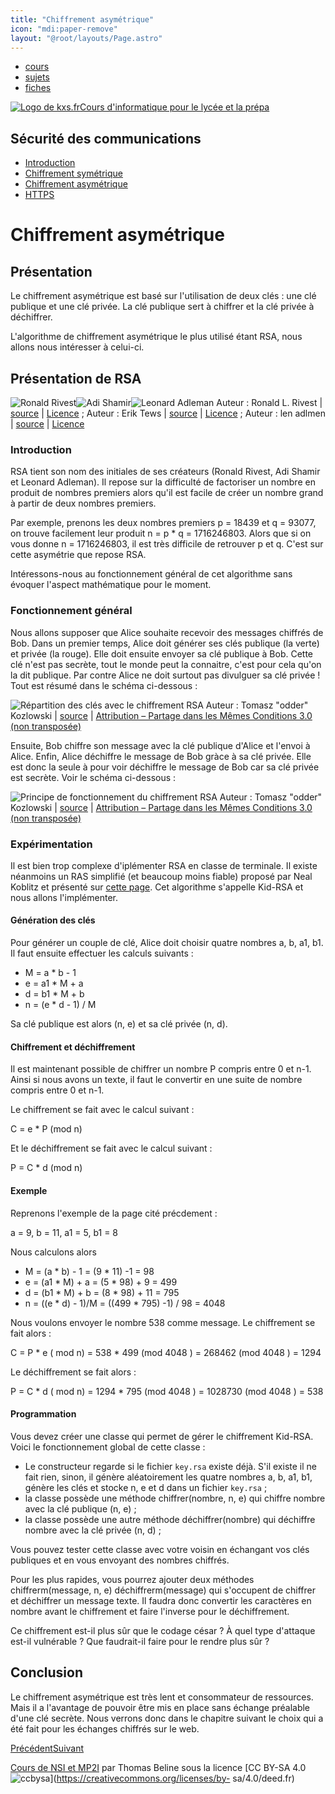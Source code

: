 ```yaml
---
title: "Chiffrement asymétrique"
icon: "mdi:paper-remove"
layout: "@root/layouts/Page.astro"
---
```


  * [cours](https://kxs.fr/cours/)
  * [sujets](https://kxs.fr/sujets/)
  * [fiches](https://kxs.fr/fiches/)

[![Logo de kxs.fr](/img/logo.svg)](https://kxs.fr/)[Cours d'informatique pour
le lycée et la prépa](https://kxs.fr/cours/)

## Sécurité des communications

  * [Introduction](.)
  * [Chiffrement symétrique](symetrique)
  * [Chiffrement asymétrique](asymetrique)
  * [HTTPS](https)

# Chiffrement asymétrique

## Présentation

Le chiffrement asymétrique est basé sur l'utilisation de deux clés : une clé
publique et une clé privée. La clé publique sert à chiffrer et la clé privée à
déchiffrer.

L'algorithme de chiffrement asymétrique le plus utilisé étant RSA, nous allons
nous intéresser à celui-ci.

## Présentation de RSA

![Ronald Rivest](img/Rivest.jpg)![Adi Shamir](img/Shamir.jpg)![Leonard Adleman](img/Adleman.jpg) Auteur : Ronald L. Rivest | [source](https://commons.wikimedia.org/wiki/File:Ronald_L_Rivest_photo.jpg) | [Licence](https://creativecommons.org/licenses/by-sa/4.0/deed.fr) ; Auteur : Erik Tews | [source](https://commons.wikimedia.org/wiki/File:Adi_Shamir_at_TU_Darmstadt_\(2013\).jpg) | [Licence](https://creativecommons.org/licenses/by-sa/3.0/deed.fr) ; Auteur : len adlmen | [source](https://commons.wikimedia.org/wiki/File:Len-mankin-pic.jpg) | [Licence](https://creativecommons.org/licenses/by-sa/3.0/deed.fr)

### Introduction

RSA tient son nom des initiales de ses créateurs (Ronald Rivest, Adi Shamir et
Leonard Adleman). Il repose sur la difficulté de factoriser un nombre en
produit de nombres premiers alors qu'il est facile de créer un nombre grand à
partir de deux nombres premiers.

Par exemple, prenons les deux nombres premiers p = 18439 et q = 93077, on
trouve facilement leur produit n = p * q = 1716246803. Alors que si on vous
donne n = 1716246803, il est très difficile de retrouver p et q. C'est sur
cette asymétrie que repose RSA.

Intéressons-nous au fonctionnement général de cet algorithme sans évoquer
l'aspect mathématique pour le moment.

### Fonctionnement général

Nous allons supposer que Alice souhaite recevoir des messages chiffrés de Bob.
Dans un premier temps, Alice doit générer ses clés publique (la verte) et
privée (la rouge). Elle doit ensuite envoyer sa clé publique à Bob. Cette clé
n'est pas secrète, tout le monde peut la connaitre, c'est pour cela qu'on la
dit publique. Par contre Alice ne doit surtout pas divulguer sa clé privée !
Tout est résumé dans le schéma ci-dessous :

![Répartition des clés avec le chiffrement RSA](img/rsa1.svg) Auteur : Tomasz "odder" Kozlowski | [source](https://upload.wikimedia.org/wikipedia/commons/0/01/Asymmetric_cryptography_-_step_1.svg) | [Attribution – Partage dans les Mêmes Conditions 3.0 (non transposée)](https://creativecommons.org/licenses/by-sa/3.0/deed.fr)

Ensuite, Bob chiffre son message avec la clé publique d'Alice et l'envoi à
Alice. Enfin, Alice déchiffre le message de Bob gràce à sa clé privée. Elle
est donc la seule à pour voir déchiffre le message de Bob car sa clé privée
est secrète. Voir le schéma ci-dessous :

![Principe de fonctionnement du chiffrement RSA](img/rsa2.svg) Auteur : Tomasz "odder" Kozlowski | [source](https://upload.wikimedia.org/wikipedia/commons/1/11/Asymmetric_cryptography_-_step_2.svg) | [Attribution – Partage dans les Mêmes Conditions 3.0 (non transposée)](https://creativecommons.org/licenses/by-sa/3.0/deed.fr)

### Expérimentation

Il est bien trop complexe d'iplémenter RSA en classe de terminale. Il existe
néanmoins un RAS simplifié (et beaucoup moins fiable) proposé par Neal Koblitz
et présenté sur [cette
page](https://www.cs.uri.edu/cryptography/publickeykidkrypto.htm). Cet
algorithme s'appelle Kid-RSA et nous allons l'implémenter.

#### Génération des clés

Pour générer un couple de clé, Alice doit choisir quatre nombres a, b, a1, b1.
Il faut ensuite effectuer les calculs suivants :

  * M = a * b - 1
  * e = a1 * M + a 
  * d = b1 * M + b
  * n = (e * d - 1) / M

Sa clé publique est alors (n, e) et sa clé privée (n, d).

#### Chiffrement et déchiffrement

Il est maintenant possible de chiffrer un nombre P compris entre 0 et n-1.
Ainsi si nous avons un texte, il faut le convertir en une suite de nombre
compris entre 0 et n-1.

Le chiffrement se fait avec le calcul suivant :

C = e * P (mod n)

Et le déchiffrement se fait avec le calcul suivant :

P = C * d (mod n)

#### Exemple

Reprenons l'exemple de la page cité précdement :

a = 9, b = 11, a1 = 5, b1 = 8

Nous calculons alors

  * M = (a * b) - 1 = (9 * 11) -1 = 98
  * e = (a1 * M) + a = (5 * 98) + 9 = 499
  * d = (b1 * M) + b = (8 * 98) + 11 = 795
  * n = ((e * d) - 1)/M = ((499 * 795) -1) / 98 = 4048

Nous voulons envoyer le nombre 538 comme message. Le chiffrement se fait alors
:

C = P * e ( mod n) = 538 * 499 (mod 4048 ) = 268462 (mod 4048 ) = 1294

Le déchiffrement se fait alors :

P = C * d ( mod n) = 1294 * 795 (mod 4048 ) = 1028730 (mod 4048 ) = 538

#### Programmation

Vous devez créer une classe qui permet de gérer le chiffrement Kid-RSA. Voici
le fonctionnement global de cette classe :

  * Le constructeur regarde si le fichier `key.rsa` existe déjà. S'il existe il ne fait rien, sinon, il génère aléatoirement les quatre nombres a, b, a1, b1, génère les clés et stocke n, e et d dans un fichier `key.rsa` ;
  * la classe possède une méthode chiffrer(nombre, n, e) qui chiffre nombre avec la clé publique (n, e) ;
  * la classe possède une autre méthode déchiffrer(nombre) qui déchiffre nombre avec la clé privée (n, d) ;

Vous pouvez tester cette classe avec votre voisin en échangant vos clés
publiques et en vous envoyant des nombres chiffrés.

Pour les plus rapides, vous pourrez ajouter deux méthodes chiffrerm(message,
n, e) déchiffrerm(message) qui s'occupent de chiffrer et déchiffrer un message
texte. Il faudra donc convertir les caractères en nombre avant le chiffrement
et faire l'inverse pour le déchiffrement.

Ce chiffrement est-il plus sûr que le codage césar ? À quel type d'attaque
est-il vulnérable ? Que faudrait-il faire pour le rendre plus sûr ?

## Conclusion

Le chiffrement asymétrique est très lent et consommateur de ressources. Mais
il a l'avantage de pouvoir être mis en place sans échange préalable d'une clé
secrète. Nous verrons donc dans le chapitre suivant le choix qui a été fait
pour les échanges chiffrés sur le web.

[Précédent](symetrique)[Suivant](https)

[Cours de NSI et MP2I](https://kxs.fr/cours/) par Thomas Beline sous la
licence [CC BY-SA 4.0
![ccbysa](/img/ccbysa.svg)](https://creativecommons.org/licenses/by-
sa/4.0/deed.fr)

